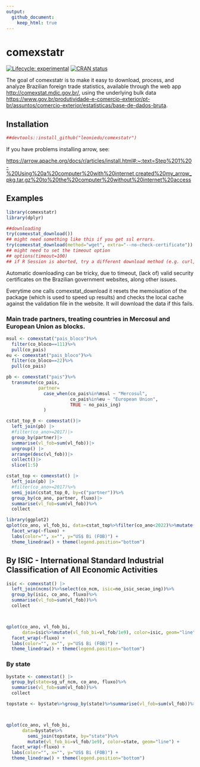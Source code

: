 ```yaml
---
output:
  github_document:
    keep_html: true
---
```


<!-- README.md is generated from README.Rmd. Please edit that file -->

# comexstatr

<!-- badges: start -->

[![Lifecycle:
experimental](https://img.shields.io/badge/lifecycle-experimental-orange.svg)](https://lifecycle.r-lib.org/articles/stages.html#experimental)
[![CRAN
status](https://www.r-pkg.org/badges/version/comexstatr)](https://CRAN.R-project.org/package=comexstatr)
<!-- badges: end -->

The goal of comexstatr is to make it easy to download, process, and
analyze Brazilian foreign trade statistics, available through the web
app <http://comexstat.mdic.gov.br/>, using the underlying bulk data
<https://www.gov.br/produtividade-e-comercio-exterior/pt-br/assuntos/comercio-exterior/estatisticas/base-de-dados-bruta>.

## Installation

```r
##devtools::install_github("leoniedu/comexstatr")
```

If you have problems installing arrow, see:

<https://arrow.apache.org/docs/r/articles/install.html#:~:text=Step%201%20-%20Using%20a%20computer%20with%20internet,created%20my_arrow_pkg.tar.gz%20to%20the%20computer%20without%20internet%20access>


## Examples

``` r
library(comexstatr)
library(dplyr)

##downloading
try(comexstat_download())
## might need something like this if you get ssl errors. 
try(comexstat_download(method="wget", extra="--no-check-certificate"))
## might need to set the timeout option
## options(timeout=100)
## if R Session is aborted, try a different download method (e.g. curl, rcurl, wget)


```

Automatic downloading can be tricky, due to timeout, (lack of) valid security certificates on the Brazilian government websites, along other issues. 

Everytime one calls comexstat_download it resets the memoisation of the package (which is used to speed up results) and checks the local cache against the validation file in the website. It will download the data if this fails.

### Main trade partners, treating countries in Mercosul and European Union as blocks.

```r

msul <- comexstat("pais_bloco")%>%
  filter(co_bloco==111)%>%
  pull(co_pais)
eu <- comexstat("pais_bloco")%>%
  filter(co_bloco==22)%>%
  pull(co_pais)

pb <- comexstat("pais")%>%
  transmute(co_pais, 
            partner=
              case_when(co_pais%in%msul ~ "Mercosul",
                        co_pais%in%eu ~ "European Union",
                        TRUE ~ no_pais_ing)
              )

cstat_top_0 <- comexstat()|>
  left_join(pb) |> 
  #filter(co_ano>=2017)|>
  group_by(partner)|>
  summarise(vl_fob=sum(vl_fob))|>
  ungroup() |> 
  arrange(desc(vl_fob))|>
  collect()|>
  slice(1:5)

cstat_top <- comexstat() |>
  left_join(pb) |> 
  #filter(co_ano>=2017)%>%
  semi_join(cstat_top_0, by=c("partner"))%>%
  group_by(co_ano, partner, fluxo)|>
  summarise(vl_fob=sum(vl_fob))%>%
  collect

library(ggplot2)
qplot(co_ano, vl_fob_bi, data=cstat_top%>%filter(co_ano<2022)%>%mutate(vl_fob_bi=vl_fob/1e9), color=partner, geom="line") +
  facet_wrap(~fluxo) +
  labs(color="", x="", y="US$ Bi (FOB)") +
  theme_linedraw() + theme(legend.position="bottom")

```



## By ISIC - International Standard Industrial Classification of All Economic Activities


```r

isic <- comexstat() |> 
  left_join(ncms()%>%select(co_ncm, isic=no_isic_secao_ing))%>%
  group_by(isic, co_ano, fluxo)%>%
  summarise(vl_fob=sum(vl_fob))%>%
  collect



qplot(co_ano, vl_fob_bi, 
      data=isic%>%mutate(vl_fob_bi=vl_fob/1e9), color=isic, geom="line") +
  facet_wrap(~fluxo) +
  labs(color="", x="", y="US$ Bi (FOB)") +
  theme_linedraw() + theme(legend.position="bottom")

```




### By state

```r

bystate <- comexstat() |> 
  group_by(state=sg_uf_ncm, co_ano, fluxo)%>%
  summarise(vl_fob=sum(vl_fob))%>%
  collect

topstate <- bystate%>%group_by(state)%>%summarise(vl_fob=sum(vl_fob))%>%arrange(-vl_fob)%>%head(3)



qplot(co_ano, vl_fob_bi, 
      data=bystate%>%
        semi_join(topstate, by="state")%>%
        mutate(vl_fob_bi=vl_fob/1e9), color=state, geom="line") +
  facet_wrap(~fluxo) +
  labs(color="", x="", y="US$ Bi (FOB)") +
  theme_linedraw() + theme(legend.position="bottom")
```




